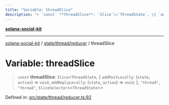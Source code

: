 ```yaml
---
title: "Variable: threadSlice"
description: "> `const` **threadSlice**: `Slice`\<`ThreadState`, \{ `addPostLocally`: (`state`, `action`) => `void`; `addReplyLocally`: (`state`, `action`) => `void`; \}, `"thread"`, `"thread"`, `SliceSelectors`\<`ThreadState`\>\>"
---
```


[**solana-social-kit**](../../../../README.mdx)

***

[solana-social-kit](../../../../README.mdx) / [state/thread/reducer](../README.mdx) / threadSlice

# Variable: threadSlice

> `const` **threadSlice**: `Slice`\<`ThreadState`, \{ `addPostLocally`: (`state`, `action`) => `void`; `addReplyLocally`: (`state`, `action`) => `void`; \}, `"thread"`, `"thread"`, `SliceSelectors`\<`ThreadState`\>\>

Defined in: [src/state/thread/reducer.ts:92](https://github.com/SendArcade/solana-app-kit/blob/bd4b3556b8f469c27ebb06f4df65b3a36b43ba3b/src/state/thread/reducer.ts#L92)

